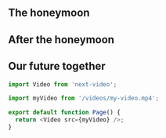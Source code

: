 ## The honeymoon

## After the honeymoon

## Our future together

```javascript
import Video from 'next-video';

import myVideo from '/videos/my-video.mp4';

export default function Page() {
  return <Video src={myVideo} />;
}
```
